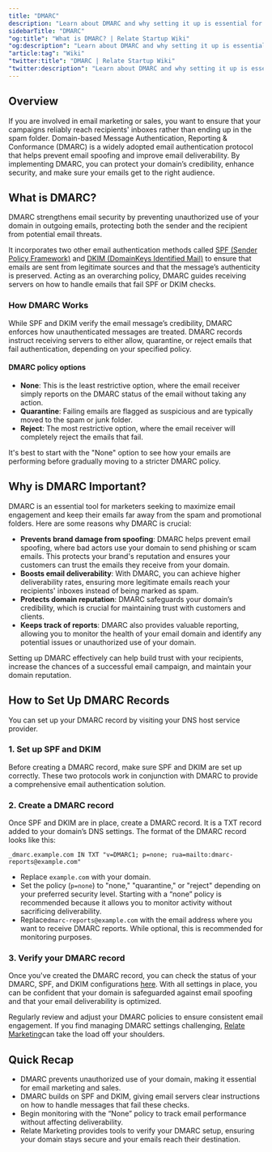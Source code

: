 ```yaml
---
title: "DMARC"
description: "Learn about DMARC and why setting it up is essential for successful email marketing and sales"
sidebarTitle: "DMARC"
"og:title": "What is DMARC? | Relate Startup Wiki"
"og:description": "Learn about DMARC and why setting it up is essential for successful email marketing and sales"
"article:tag": "Wiki"
"twitter:title": "DMARC | Relate Startup Wiki"
"twitter:description": "Learn about DMARC and why setting it up is essential for successful email marketing and sales"
---
```


## Overview

If you are involved in email marketing or sales, you want to ensure that your campaigns reliably reach recipients' inboxes rather than ending up in the spam folder. Domain-based Message Authentication, Reporting & Conformance (DMARC) is a widely adopted email authentication protocol that helps prevent email spoofing and improve email deliverability. By implementing DMARC, you can protect your domain’s credibility, enhance security, and make sure your emails get to the right audience.

## What is DMARC?

DMARC strengthens email security by preventing unauthorized use of your domain in outgoing emails, protecting both the sender and the recipient from potential email threats.

It incorporates two other email authentication methods called [SPF (Sender Policy Framework)](/wiki/spf) and [DKIM (DomainKeys Identified Mail)](/wiki/dkim) to ensure that emails are sent from legitimate sources and that the message’s authenticity is preserved. Acting as an overarching policy, DMARC guides receiving servers on how to handle emails that fail SPF or DKIM checks.


### How DMARC Works

While SPF and DKIM verify the email message’s credibility, DMARC enforces how unauthenticated messages are treated. DMARC records instruct receiving servers to either allow, quarantine, or reject emails that fail authentication, depending on your specified policy.

#### DMARC policy options

- **None**: This is the least restrictive option, where the email receiver simply reports on the DMARC status of the email without taking any action.
- **Quarantine**: Failing emails are flagged as suspicious and are typically moved to the spam or junk folder.  
- **Reject**: The most restrictive option, where the email receiver will completely reject the emails that fail.

<Note>It's best to start with the "None" option to see how your emails are performing before gradually moving to a stricter DMARC policy.</Note>


## Why is DMARC Important?
DMARC is an essential tool for marketers seeking to maximize email engagement and keep their emails far away from the spam and promotional folders. Here are some reasons why DMARC is crucial:

- **Prevents brand damage from spoofing**: DMARC helps prevent email spoofing, where bad actors use your domain to send phishing or scam emails. This protects your brand's reputation and ensures your customers can trust the emails they receive from your domain.
- **Boosts email deliverability**: With DMARC, you can achieve higher deliverability rates, ensuring more legitimate emails reach your recipients' inboxes instead of being marked as spam.
- **Protects domain reputation**: DMARC safeguards your domain’s credibility, which is crucial for maintaining trust with customers and clients.
- **Keeps track of reports**: DMARC also provides valuable reporting, allowing you to monitor the health of your email domain and identify any potential issues or unauthorized use of your domain.

Setting up DMARC effectively can help build trust with your recipients, increase the chances of a successful email campaign, and maintain your domain reputation.


## How to Set Up DMARC Records

You can set up your DMARC record by visiting your DNS host service provider.

### 1. Set up SPF and DKIM
Before creating a DMARC record, make sure SPF and DKIM are set up correctly. These two protocols work in conjunction with DMARC to provide a comprehensive email authentication solution.

### 2. Create a DMARC record
Once SPF and DKIM are in place, create a DMARC record. It is a TXT record added to your domain’s DNS settings. The format of the DMARC record looks like this:

```
_dmarc.example.com IN TXT "v=DMARC1; p=none; rua=mailto:dmarc-reports@example.com"
```
- Replace `example.com` with your domain.
- Set the policy (`p=none`) to "none," "quarantine," or "reject" depending on your preferred security level. Starting with a “none” policy is recommended because it allows you to monitor activity without sacrificing deliverability.
- Replace`dmarc-reports@example.com` with the email address where you want to receive DMARC reports. While optional, this is recommended for monitoring purposes.


### 3. Verify your DMARC record

Once you've created the DMARC record, you can check the status of your DMARC, SPF, and DKIM configurations [here](https://www.learndmarc.com/?ref=relate.kr). With all settings in place, you can be confident that your domain is safeguarded against email spoofing and that your email deliverability is optimized.

Regularly review and adjust your DMARC policies to ensure consistent email engagement. If you find managing DMARC settings challenging, [Relate Marketing](/marketing/campaigns)can take the load off your shoulders.

## Quick Recap

- DMARC prevents unauthorized use of your domain, making it essential for email marketing and sales.
- DMARC builds on SPF and DKIM, giving email servers clear instructions on how to handle messages that fail these checks.
- Begin monitoring with the “None” policy to track email performance without affecting deliverability.
- Relate Marketing provides tools to verify your DMARC setup, ensuring your domain stays secure and your emails reach their destination.